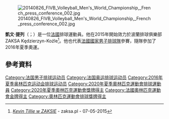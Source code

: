 {{noteTA
|1=zh-hans:蒂利;zh-hant:提列;
|2=zh-hans:凯万;zh-hant:凱文;
}}

[[File:20140826_FIVB_Volleyball_Men's_World_Championship,_French_press_conference_002.jpg|thumb]]

'''凱文·提列'''（{{lang-fr|Kévin Tillie}}；{{bd|1990年|11月2日}}）是一位[[法國|法國]]排球運動員。他在2015年開始效力於波蘭排球俱樂部ZAKSA Kędzierzyn-Koźle<ref>[http://zaksa.pl/kevin-tillie-w-zaksie/ ''Kevin Tillie w ZAKSIE''] {{Wayback|url=http://zaksa.pl/kevin-tillie-w-zaksie/ |date=20160304043709 }} - zaksa.pl - 07-05-2015</ref>。他也代表[[法國國家男子排球隊|法國國家男子排球隊]]參賽，隨隊參加了2016年夏季奧運。

==參考資料==
{{Reflist}}

{{DEFAULTSORT:Tillie, Kévin}}
[[Category:法国男子排球运动员|Category:法国男子排球运动员]]
[[Category:法国奥运排球运动员|Category:法国奥运排球运动员]]
[[Category:2016年夏季奥林匹克运动会排球运动员|Category:2016年夏季奥林匹克运动会排球运动员]]
[[Category:2020年夏季奧林匹克運動會排球運動員|Category:2020年夏季奧林匹克運動會排球運動員]]
[[Category:2020年夏季奧林匹克運動會獎牌得主|Category:2020年夏季奧林匹克運動會獎牌得主]]
[[Category:法國奧林匹克運動會金牌得主|Category:法國奧林匹克運動會金牌得主]]
[[Category:奧林匹克運動會排球獎牌得主|Category:奧林匹克運動會排球獎牌得主]]

{{Sport-bio-stub}}